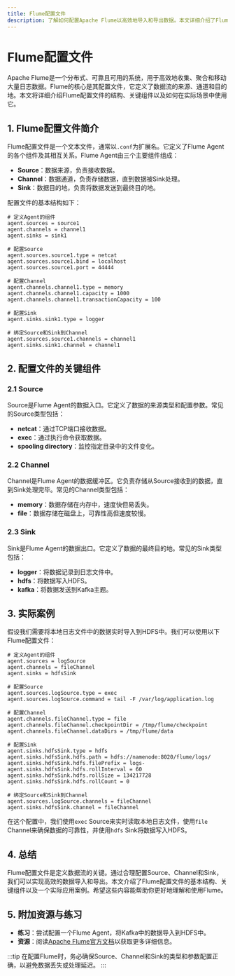 ```yaml
---
title: Flume配置文件
description: 了解如何配置Apache Flume以高效地导入和导出数据。本文详细介绍了Flume配置文件的结构、关键组件以及实际应用案例。
---
```


# Flume配置文件

Apache Flume是一个分布式、可靠且可用的系统，用于高效地收集、聚合和移动大量日志数据。Flume的核心是其配置文件，它定义了数据流的来源、通道和目的地。本文将详细介绍Flume配置文件的结构、关键组件以及如何在实际场景中使用它。

## 1. Flume配置文件简介

Flume配置文件是一个文本文件，通常以`.conf`为扩展名。它定义了Flume Agent的各个组件及其相互关系。Flume Agent由三个主要组件组成：

- **Source**：数据来源，负责接收数据。
- **Channel**：数据通道，负责存储数据，直到数据被Sink处理。
- **Sink**：数据目的地，负责将数据发送到最终目的地。

配置文件的基本结构如下：

```properties
# 定义Agent的组件
agent.sources = source1
agent.channels = channel1
agent.sinks = sink1

# 配置Source
agent.sources.source1.type = netcat
agent.sources.source1.bind = localhost
agent.sources.source1.port = 44444

# 配置Channel
agent.channels.channel1.type = memory
agent.channels.channel1.capacity = 1000
agent.channels.channel1.transactionCapacity = 100

# 配置Sink
agent.sinks.sink1.type = logger

# 绑定Source和Sink到Channel
agent.sources.source1.channels = channel1
agent.sinks.sink1.channel = channel1
```

## 2. 配置文件的关键组件

### 2.1 Source

Source是Flume Agent的数据入口。它定义了数据的来源类型和配置参数。常见的Source类型包括：

- **netcat**：通过TCP端口接收数据。
- **exec**：通过执行命令获取数据。
- **spooling directory**：监控指定目录中的文件变化。

### 2.2 Channel

Channel是Flume Agent的数据缓冲区。它负责存储从Source接收到的数据，直到Sink处理完毕。常见的Channel类型包括：

- **memory**：数据存储在内存中，速度快但易丢失。
- **file**：数据存储在磁盘上，可靠性高但速度较慢。

### 2.3 Sink

Sink是Flume Agent的数据出口。它定义了数据的最终目的地。常见的Sink类型包括：

- **logger**：将数据记录到日志文件中。
- **hdfs**：将数据写入HDFS。
- **kafka**：将数据发送到Kafka主题。

## 3. 实际案例

假设我们需要将本地日志文件中的数据实时导入到HDFS中。我们可以使用以下Flume配置文件：

```properties
# 定义Agent的组件
agent.sources = logSource
agent.channels = fileChannel
agent.sinks = hdfsSink

# 配置Source
agent.sources.logSource.type = exec
agent.sources.logSource.command = tail -F /var/log/application.log

# 配置Channel
agent.channels.fileChannel.type = file
agent.channels.fileChannel.checkpointDir = /tmp/flume/checkpoint
agent.channels.fileChannel.dataDirs = /tmp/flume/data

# 配置Sink
agent.sinks.hdfsSink.type = hdfs
agent.sinks.hdfsSink.hdfs.path = hdfs://namenode:8020/flume/logs/
agent.sinks.hdfsSink.hdfs.filePrefix = logs-
agent.sinks.hdfsSink.hdfs.rollInterval = 60
agent.sinks.hdfsSink.hdfs.rollSize = 134217728
agent.sinks.hdfsSink.hdfs.rollCount = 0

# 绑定Source和Sink到Channel
agent.sources.logSource.channels = fileChannel
agent.sinks.hdfsSink.channel = fileChannel
```

在这个配置中，我们使用`exec` Source来实时读取本地日志文件，使用`file` Channel来确保数据的可靠性，并使用`hdfs` Sink将数据写入HDFS。

## 4. 总结

Flume配置文件是定义数据流的关键。通过合理配置Source、Channel和Sink，我们可以实现高效的数据导入和导出。本文介绍了Flume配置文件的基本结构、关键组件以及一个实际应用案例。希望这些内容能帮助你更好地理解和使用Flume。

## 5. 附加资源与练习

- **练习**：尝试配置一个Flume Agent，将Kafka中的数据导入到HDFS中。
- **资源**：阅读[Apache Flume官方文档](https://flume.apache.org/)以获取更多详细信息。

:::tip
在配置Flume时，务必确保Source、Channel和Sink的类型和参数配置正确，以避免数据丢失或处理延迟。
:::